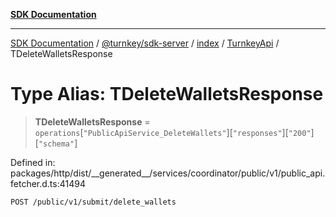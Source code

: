 [**SDK Documentation**](../../../../../../README.mdx)

***

[SDK Documentation](../../../../../../packages.mdx) / [@turnkey/sdk-server](../../../../README.mdx) / [index](../../../README.mdx) / [TurnkeyApi](../README.mdx) / TDeleteWalletsResponse

# Type Alias: TDeleteWalletsResponse

> **TDeleteWalletsResponse** = `operations`\[`"PublicApiService_DeleteWallets"`\]\[`"responses"`\]\[`"200"`\]\[`"schema"`\]

Defined in: packages/http/dist/\_\_generated\_\_/services/coordinator/public/v1/public\_api.fetcher.d.ts:41494

`POST /public/v1/submit/delete_wallets`
